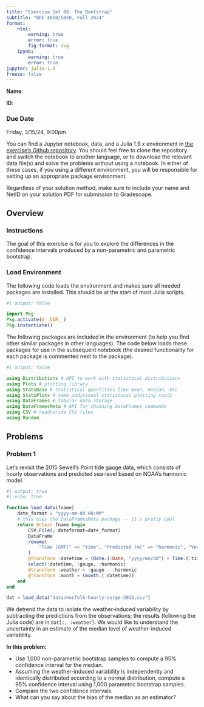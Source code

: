 ```yaml
---
title: "Exercise Set 08: The Bootstrap"
subtitle: "BEE 4850/5850, Fall 2024"
format:
    html:        
        warning: true
        error: true
        fig-format: svg
    ipynb:
        warning: true
        error: true
jupyter: julia-1.9
freeze: false
---
```


::: {.content-visible when-format="ipynb"}
**Name**:

**ID**:
:::

::: {.callout-important icon=false}
### Due Date

Friday, 3/15/24, 9:00pm
:::

::: {.content-visible unless-format="ipynb"}
:::{.callout-tip}

You can find a Jupyter notebook, data, and a Julia 1.9.x environment in [the exercise's Github repository]({{< var github_org.repo >}}/ex-week08). You should feel free to clone the repository and switch the notebook to another language, or to download the relevant data file(s) and solve the problems without using a notebook. In either of these cases, if you using a different environment, you will be responsible for setting up an appropriate package environment.

Regardless of your solution method, make sure to include your name and NetID on your solution PDF for submission to Gradescope.
:::
:::

## Overview

::: {.cell .markdown}

### Instructions

The goal of this exercise is for you to explore the differences in the confidence intervals produced by a non-parametric and parametric bootstrap.

:::

::: {.cell .markdown}
### Load Environment

The following code loads the environment and makes sure all needed packages are installed. This should be at the start of most Julia scripts.

:::

```julia
#| output: false

import Pkg
Pkg.activate(@__DIR__)
Pkg.instantiate()
```

::: {.cell .markdown}
The following packages are included in the environment (to help you find other similar packages in other languages). The code below loads these packages for use in the subsequent notebook (the desired functionality for each package is commented next to the package).

:::

```julia
#| output: false

using Distributions # API to work with statistical distributions
using Plots # plotting library
using StatsBase # statistical quantities like mean, median, etc
using StatsPlots # some additional statistical plotting tools
using DataFrames # tabular data storage
using DataFramesMeta # API for chaining DataFrames commands
using CSV # read/write CSV files
using Random
```


## Problems

### Problem 1

Let's revisit the 2015 Sewell's Point tide gauge data, which consists of hourly observations and predicted sea-level based on NOAA's harmonic model.

```julia
#| output: true
#| echo: true

function load_data(fname)
    date_format = "yyyy-mm-dd HH:MM"
    # this uses the DataFramesMeta package -- it's pretty cool
    return @chain fname begin
        CSV.File(; dateformat=date_format)
        DataFrame
        rename(
            "Time (GMT)" => "time", "Predicted (m)" => "harmonic", "Verified (m)" => "gauge"
        )
        @transform :datetime = (Date.(:Date, "yyyy/mm/dd") + Time.(:time))
        select(:datetime, :gauge, :harmonic)
        @transform :weather = :gauge - :harmonic
        @transform :month = (month.(:datetime))
    end
end

dat = load_data("data/norfolk-hourly-surge-2015.csv")
```

We detrend the data to isolate the weather-induced variability by subtracting the predictions from the observations; the results (following the Julia code) are in `dat[:, :weather]`. We would like to understand the uncertainty in an estimate of the median level of weather-induced variability.

**In this problem**:

* Use 1,000 non-parametric bootstrap samples to compute a 95% confidence interval for the median.
* Assuming the weather-induced variability is independently and identically distributed according to a normal distribution, compute a 95% confidence interval using 1,000 parametric bootstrap samples.
* Compare the two confidence intervals.
* What can you say about the bias of the median as an estimator?
